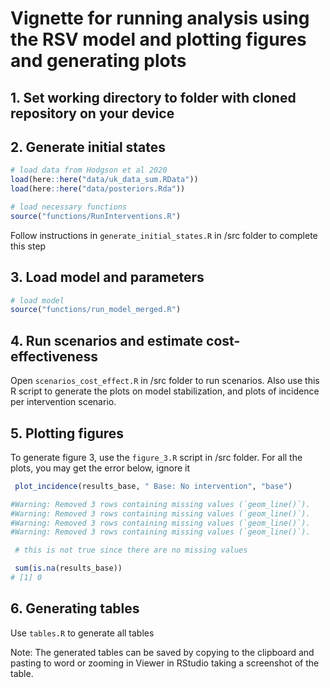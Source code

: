 # Vignette for running analysis using the RSV model and plotting figures and generating plots 

## 1. Set working directory to folder with cloned repository on your device 

## 2. Generate initial states

```r

# load data from Hodgson et al 2020
load(here::here("data/uk_data_sum.RData"))
load(here::here("data/posteriors.Rda"))

# load necessary functions 
source("functions/RunInterventions.R")
```

Follow instructions in `generate_initial_states.R` in /src folder to complete this step

## 3. Load model and parameters

```r
# load model 
source("functions/run_model_merged.R")

```
## 4. Run scenarios and estimate cost-effectiveness

Open `scenarios_cost_effect.R` in /src folder to run scenarios. Also use this R script to generate the plots on model stabilization, and plots of incidence per intervention scenario.

## 5. Plotting figures

To generate figure 3, use the `figure_3.R` script in /src folder. For all the plots, you may get the error below, ignore it
```r
 plot_incidence(results_base, " Base: No intervention", "base")

#Warning: Removed 3 rows containing missing values (`geom_line()`).
#Warning: Removed 3 rows containing missing values (`geom_line()`).
#Warning: Removed 3 rows containing missing values (`geom_line()`).
#Warning: Removed 3 rows containing missing values (`geom_line()`).

 # this is not true since there are no missing values 

 sum(is.na(results_base))
# [1] 0

```
## 6. Generating tables 

Use `tables.R` to generate all tables 

Note: The generated tables can be saved by copying to the clipboard and pasting to word or zooming in Viewer in RStudio taking a screenshot of the table. 
